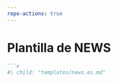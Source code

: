 ```yaml
---
repo-actions: true
---
```


# Plantilla de NEWS  {#newstemplate}

````markdown
```r
#| child: "templates/news.es.md"
````

```
```


